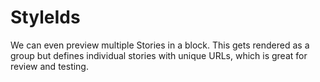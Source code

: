 
<Meta title="advanced/StyleIds" />

# StyleIds

We can even preview multiple Stories in a block. This
gets rendered as a group but defines individual stories
with unique URLs, which is great for review and testing.
